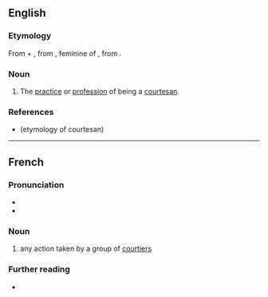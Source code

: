 ==English==

===Etymology===
From {{der|en|frm|courtisane|}} + {{m|frm|-erie}},
from {{der|en|it|cortigiana|}}, feminine of {{m|it|cortigiano||courtier}}, from {{m|it|corte||court}}.

===Noun===
{{en-noun}}

# The [[practice]] or [[profession]] of being a [[courtesan]].

===References===
* {{R:Webster 1913|courtesan}} (etymology of courtesan)

----

==French==

===Pronunciation===
* {{fr-IPA}}
* {{audio|fr|LL-Q150 (fra)-Lyokoï-courtisanerie.wav|Audio}}

===Noun===
{{fr-noun|f}}

# any action taken by a group of [[courtier]]s

===Further reading===
* {{R:TLFi}}